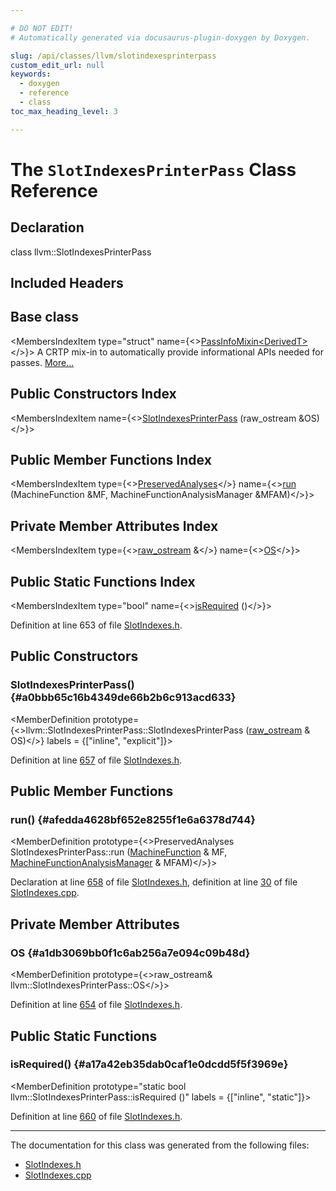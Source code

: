```yaml
---

# DO NOT EDIT!
# Automatically generated via docusaurus-plugin-doxygen by Doxygen.

slug: /api/classes/llvm/slotindexesprinterpass
custom_edit_url: null
keywords:
  - doxygen
  - reference
  - class
toc_max_heading_level: 3

---
```





# The `SlotIndexesPrinterPass` Class Reference

<DoxygenPage pluginConfig={pluginConfig}>



## Declaration

<CodeBlock>class llvm::SlotIndexesPrinterPass</CodeBlock>

## Included Headers

<IncludesList>
<IncludesListItem
  filePath="llvm/CodeGen/SlotIndexes.h"
  permalink="/docs/api/files/include/include/llvm/include/llvm/codegen/slotindexes-h"
  isLocal="true" />
</IncludesList>

## Base class

<MembersIndex>

<MembersIndexItem
  type="struct"
  name={<><a href="/docs/api/structs/llvm/passinfomixin">PassInfoMixin&lt;DerivedT&gt;</a></>}>
A CRTP mix-in to automatically provide informational APIs needed for passes. <a href="/docs/api/structs/llvm/passinfomixin/#details">More...</a>
</MembersIndexItem>

</MembersIndex>

## Public Constructors Index

<MembersIndex>

<MembersIndexItem
  name={<><a href="#a0bbb65c16b4349de66b2b6c913acd633">SlotIndexesPrinterPass</a> (raw&#95;ostream &amp;OS)</>}>
</MembersIndexItem>

</MembersIndex>

## Public Member Functions Index

<MembersIndex>

<MembersIndexItem
  type={<><a href="/docs/api/classes/llvm/preservedanalyses">PreservedAnalyses</a></>}
  name={<><a href="#afedda4628bf652e8255f1e6a6378d744">run</a> (MachineFunction &amp;MF, MachineFunctionAnalysisManager &amp;MFAM)</>}>
</MembersIndexItem>

</MembersIndex>

## Private Member Attributes Index

<MembersIndex>

<MembersIndexItem
  type={<><a href="/docs/api/classes/llvm/raw-ostream">raw&#95;ostream</a> &amp;</>}
  name={<><a href="#a1db3069bb0f1c6ab256a7e094c09b48d">OS</a></>}>
</MembersIndexItem>

</MembersIndex>

## Public Static Functions Index

<MembersIndex>

<MembersIndexItem
  type="bool"
  name={<><a href="#a17a42eb35dab0caf1e0dcdd5f5f3969e">isRequired</a> ()</>}>
</MembersIndexItem>

</MembersIndex>


Definition at line 653 of file <a href="/docs/api/files/include/include/llvm/include/llvm/codegen/slotindexes-h">SlotIndexes.h</a>.

<SectionDefinition>

## Public Constructors

### SlotIndexesPrinterPass() {#a0bbb65c16b4349de66b2b6c913acd633}

<MemberDefinition
  prototype={<>llvm::SlotIndexesPrinterPass::SlotIndexesPrinterPass (<a href="/docs/api/classes/llvm/raw-ostream">raw&#95;ostream</a> &amp; OS)</>}
  labels = {["inline", "explicit"]}>

Definition at line <a href="/docs/api/files/include/include/llvm/include/llvm/codegen/slotindexes-h/#l00657">657</a> of file <a href="/docs/api/files/include/include/llvm/include/llvm/codegen/slotindexes-h">SlotIndexes.h</a>.
</MemberDefinition>

</SectionDefinition>

<SectionDefinition>

## Public Member Functions

### run() {#afedda4628bf652e8255f1e6a6378d744}

<MemberDefinition
  prototype={<>PreservedAnalyses SlotIndexesPrinterPass::run (<a href="/docs/api/classes/llvm/machinefunction">MachineFunction</a> &amp; MF, <a href="/docs/api/namespaces/llvm/#a064825a8817522ca733ac413a7122d36">MachineFunctionAnalysisManager</a> &amp; MFAM)</>}>

Declaration at line <a href="/docs/api/files/include/include/llvm/include/llvm/codegen/slotindexes-h/#l00658">658</a> of file <a href="/docs/api/files/include/include/llvm/include/llvm/codegen/slotindexes-h">SlotIndexes.h</a>, definition at line <a href="/docs/api/files/lib/lib/codegen/slotindexes-cpp/#l00030">30</a> of file <a href="/docs/api/files/lib/lib/codegen/slotindexes-cpp">SlotIndexes.cpp</a>.
</MemberDefinition>

</SectionDefinition>

<SectionDefinition>

## Private Member Attributes

### OS {#a1db3069bb0f1c6ab256a7e094c09b48d}

<MemberDefinition
  prototype={<>raw&#95;ostream&amp; llvm::SlotIndexesPrinterPass::OS</>}>

Definition at line <a href="/docs/api/files/include/include/llvm/include/llvm/codegen/slotindexes-h/#l00654">654</a> of file <a href="/docs/api/files/include/include/llvm/include/llvm/codegen/slotindexes-h">SlotIndexes.h</a>.
</MemberDefinition>

</SectionDefinition>

<SectionDefinition>

## Public Static Functions

### isRequired() {#a17a42eb35dab0caf1e0dcdd5f5f3969e}

<MemberDefinition
  prototype="static bool llvm::SlotIndexesPrinterPass::isRequired ()"
  labels = {["inline", "static"]}>

Definition at line <a href="/docs/api/files/include/include/llvm/include/llvm/codegen/slotindexes-h/#l00660">660</a> of file <a href="/docs/api/files/include/include/llvm/include/llvm/codegen/slotindexes-h">SlotIndexes.h</a>.
</MemberDefinition>

</SectionDefinition>

<hr/>

The documentation for this class was generated from the following files:

<ul>
<li><a href="/docs/api/files/include/include/llvm/include/llvm/codegen/slotindexes-h">SlotIndexes.h</a></li>
<li><a href="/docs/api/files/lib/lib/codegen/slotindexes-cpp">SlotIndexes.cpp</a></li>
</ul>

</DoxygenPage>
